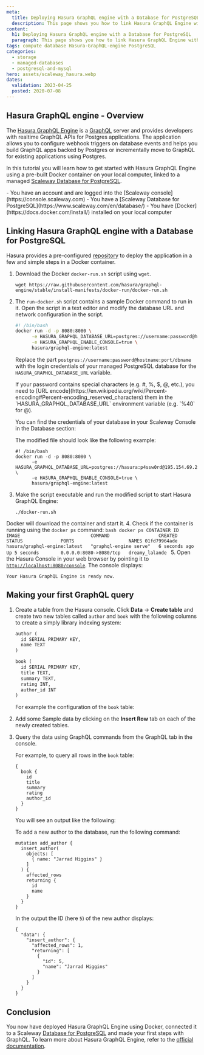 ```yaml
---
meta:
  title: Deploying Hasura GraphQL engine with a Database for PostgreSQL
  description: This page shows you how to link Hasura GraphQL Engine with a Database for PostgreSQL
content:
  h1: Deploying Hasura GraphQL engine with a Database for PostgreSQL
  paragraph: This page shows you how to link Hasura GraphQL Engine with a Database for PostgreSQL
tags: compute database Hasura-GraphQL-engine PostgreSQL
categories:
  - storage
  - managed-databases
  - postgresql-and-mysql
hero: assets/scaleway_hasura.webp
dates:
  validation: 2023-04-25
  posted: 2020-07-08
---
```


## Hasura GraphQL engine - Overview

The [Hasura GraphQL Engine](https://hasura.io) is a [GraphQL](https://graphql.org/) server and provides developers with realtime GraphQL APIs for Postgres applications. The application allows you to configure webhook triggers on database events and helps you build GraphQL apps backed by Postgres or incrementally move to GraphQL for existing applications using Postgres.

In this tutorial you will learn how to get started with Hasura GraphQL Engine using a pre-built Docker container on your local computer, linked to a managed [Scaleway Database for PostgreSQL](https://www.scaleway.com/en/database/).

<Macro id="iam-requirements" />
 
<Message type="requirement">
  - You have an account and are logged into the [Scaleway console](https://console.scaleway.com)
  - You have a [Scaleway Database for PostgreSQL](https://www.scaleway.com/en/database/)
  - You have [Docker](https://docs.docker.com/install/) installed on your local computer
</Message>

## Linking Hasura GraphQL engine with a Database for PostgreSQL

Hasura provides a pre-configured [repository](https://github.com/hasura/graphql-engine/tree/stable/install-manifests) to deploy the application in a few and simple steps in a Docker container.

1. Download the Docker `docker-run.sh` script using `wget`.
    ```
    wget https://raw.githubusercontent.com/hasura/graphql-engine/stable/install-manifests/docker-run/docker-run.sh
    ```
2. The `run-docker.sh` script contains a sample Docker command to run in it. Open the script in a text editor and modify the database URL and network configuration in the script.
    ```bash
    #! /bin/bash
    docker run -d -p 8080:8080 \
          -e HASURA_GRAPHQL_DATABASE_URL=postgres://username:password@hostname:port/dbname \
          -e HASURA_GRAPHQL_ENABLE_CONSOLE=true \
          hasura/graphql-engine:latest
    ```
    Replace the part `postgres://username:password@hostname:port/dbname` with the login credentials of your managed PostgreSQL database for the `HASURA_GRAPHQL_DATABASE_URL` variable.

    <Message type="note">
      If your password contains special characters (e.g. #, %, $, @, etc.), you need to [URL encode](https://en.wikipedia.org/wiki/Percent-encoding#Percent-encoding_reserved_characters) them in the `HASURA_GRAPHQL_DATABASE_URL` environment variable (e.g. `%40` for @).
    </Message>

    You can find the credentials of your database in your Scaleway Console in the Database section:
    <Lightbox src="scaleway-database_credentials.webp" alt="" />

    The modified file should look like the following example:

    ```
    #! /bin/bash
    docker run -d -p 8080:8080 \
          -e HASURA_GRAPHQL_DATABASE_URL=postgres://hasura:p4ssw0rd@195.154.69.220:21568/hasura \
          -e HASURA_GRAPHQL_ENABLE_CONSOLE=true \
          hasura/graphql-engine:latest
    ```
3. Make the script executable and run the modified script to start Hasura GraphQL Engine:
    ```
    ./docker-run.sh
    ```

  Docker will download the container and start it.
4. Check if the container is running using the `docker ps` command:
    ```bash
    docker ps
    CONTAINER ID        IMAGE                          COMMAND                  CREATED             STATUS              PORTS                    NAMES
    01fd79964ade        hasura/graphql-engine:latest   "graphql-engine serve"   6 seconds ago       Up 5 seconds        0.0.0.0:8080->8080/tcp   dreamy_lalande
    ```
5. Open the Hasura Console in your web browser by pointing it to [`http://localhost:8080/console`](http://localhost:8080/console). The console displays:
    <Lightbox src="scaleway-hasura_console.webp" alt="" />

    Your Hasura GraphQL Engine is ready now.

## Making your first GraphQL query

1. Create a table from the Hasura console. Click **Data** -> **Create table** and create two new tables called `author` and `book` with the following columns to create a simply library indexing system:
    ```graphql
    author (
      id SERIAL PRIMARY KEY,
      name TEXT
    )

    book (
      id SERIAL PRIMARY KEY,
      title TEXT,
      summary TEXT,
      rating INT,
      author_id INT
    )
    ```
    For example the configuration of the `book` table:
    <Lightbox src="scaleway-hasura_add_table.webp" alt="" />
2. Add some Sample data by clicking on the **Insert Row** tab on each of the newly created tables.
3. Query the data using GraphQL commands from the GraphQL tab in the console.

    For example, to query all rows in the `book` table:
    ```
    {
      book {
        id
        title
        summary
        rating
        author_id
      }
    }
    ```

    You will see an output like the following:
    <Lightbox src="scaleway-hasura_query.webp" alt="" />

    To add a new author to the database, run the following command:
    ```
    mutation add_author {
      insert_author(
        objects: [
          { name: "Jarrad Higgins" }
        ]
      ) {
        affected_rows
        returning {
          id
          name
        }
      }
    }
    ```

    In the output the ID (here `5`) of the new author displays:
    ```
    {
      "data": {
        "insert_author": {
          "affected_rows": 1,
          "returning": [
            {
              "id": 5,
              "name": "Jarrad Higgins"
            }
          ]
        }
      }
    }
    ```

## Conclusion

You now have deployed Hasura GraphQL Engine using Docker, connected it to a Scaleway [Database for PostgreSQL](https://www.scaleway.com/en/database/) and made your first steps with GraphQL.
To learn more about Hasura GraphQL Engine, refer to the [official documentation](https://hasura.io/docs/1.0/graphql/manual/api-reference/graphql-api/query.html).
